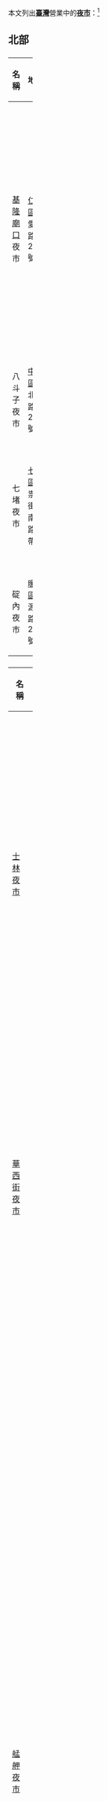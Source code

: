 {{Refimprove|time=2021-08-24T15:25:42+00:00}}
{{dynamic list}}<!-- 請隨時注意營運狀況，新開幕的可新增，歇業的則請刪除... -->
{{并列图像
 | 对齐方式  = left
 | direction = vertical
 | width     = 225
 | image1    = East Entrance of Raohe Street Night Market 20060118 night.jpg
 | width1    = 225
 | caption1  = [[臺北市|臺北]][[饒河街觀光夜市|饒河街觀光夜市]]
 | image2    = Feng Chia Night Market, Taichung.JPG
 | width2    = 225
 | caption2  = [[臺中市|臺中]][[逢甲夜市|逢甲夜市]]
 | image3    = Liouho-Night-Market-Kaohsiung.jpg
 | width3    = 225
 | caption3  = [[高雄市|高雄]][[六合夜市|六合夜市]]
 | image4    = Hualien-taiwan-nightmarket2011.ogv
 | width4    = 225
 | caption4  = [[花蓮縣|花蓮]][[花蓮東大門國際觀光夜市|東大門夜市]]
}}

本文列出'''[[臺灣|臺灣]]'''營業中的'''[[夜市|夜市]]'''：<ref>{{cite web |url=https://www.travelking.com.tw/tourguide/nightmarket/ |title=台灣夜市旅遊網 |publisher=TravelKing旅遊網 |accessdate=2019-04-25 }}</ref>

== 北部 ==
==={{KEL}}===
{| class="wikitable sortable" width="100%"
|-
! width="20%" |名稱 !! width="35%" |地點<br />!! width="15%" |營業日 !! width="30%" |特色商品
|-
|[[基隆廟口|基隆廟口]]夜市||[[仁愛區|仁愛區]]愛四路20號 ||每日 ||[[泡泡冰|泡泡冰]]、[[天婦羅|天婦羅]]、[[奶油螃蟹|奶油螃蟹]]、[[螃蟹羹|螃蟹羹]]、[[鼎邊銼|鼎邊銼]]、[[營養三明治|營養三明治]]、[[豆簽羹|豆簽羹]]、[[豬腳|豬腳]]、[[蝦仁肉羹|蝦仁肉羹]]
|-
|八斗子夜市 ||[[中正區_(基隆市)|中正區]]北寧路262號 ||週六、日||
|-
| 七堵夜市 ||[[七堵區|七堵區]]祟智街、南興路一帶 || 每日 ||營養三明治、咖哩麵、臭豆腐、臭粿湯
|-
| 碇內夜市 ||[[暖暖區|暖暖區]]源遠路298號 || 週一、四||
|}

==={{TPI}}===
{| class="wikitable sortable" width="100%"
|-
!width=20%|名稱 !! width=35%|地點 !! width=15%|營業日 !! width=30%|特色商品
|-
|[[士林夜市|士林夜市]] || [[士林區|士林區]]基河路101號 ||rowspan=4| 每日 || [[大餅包小餅|大餅包小餅]]、[[大香腸|大香腸]]、[[水煎包|水煎包]]、[[花枝羹|生炒花枝]]、大[[雞排|雞排]]、[[藥燉排骨|藥燉排骨]]、[[青蛙下蛋|青蛙下蛋]]、[[雪花冰|雪花冰]]、燒烤杏鮑菇、泰式[[香蕉|香蕉]][[煎餅|煎餅]]
|- 
|[[華西街夜市|華西街夜市]] || [[萬華區|萬華區]]華西街  || [[肉羹|肉羹]]、魯肉飯、牛肉湯、快炒、蛇湯、擔仔麵、按摩、菊花麵、海鮮、生魚片、胡椒餅、[[紅豆湯|紅豆湯]]
|-
|[[艋舺夜市|艋舺夜市]] || 萬華區廣州街  || [[蚵仔煎|蚵仔煎]]、生炒[[鱔魚|鱔魚]]、[[鹹粥|鹹粥]]、[[愛玉|愛玉]]冰、[[刨冰|刨冰]]、旗魚串、甜不辣、仙草冰、豬血高、蚵仔麵、魷魚羹、燒烤、臭豆腐、胡椒餅、艋舺外送服務、全聯、麻辣燙、火鍋、快炒、海鮮、生魚片、滷味、鹿肉、牛排、牛肉麵、紅豆餅、燒麻糬、遊戲區、碗粿、大腸、蔥抓餅、大腸麵線、排骨湯、高麗菜飯
|-
|[[饒河街觀光夜市|饒河街觀光夜市]] || [[松山區_(臺灣)|松山區]]饒河街 || [[藥燉排骨|藥燉排骨]]、[[胡椒餅|胡椒餅]]、[[麻油雞|麻油雞]]、醬汁魷魚、燉牛頰、冰火湯圓、[[腸粉|港式腸粉]]
|-
|[[公館夜市|公館夜市]] || [[大安區_(臺北市)|大安區]]羅斯福路四段90巷 || 店面每日，攤販週三公休 || [[無骨雞腿排|無骨雞腿排]]、[[豬血糕|豬血糕]]、[[車輪餅|車輪餅]]、[[豆花|豆花]]、[[臭豆腐|臭豆腐]]
|-
|[[南機場觀光夜市|南機場觀光夜市]] || [[中正區_(臺北市)|中正區]][[中華路_(臺北市)|中華路]]二段307巷 ||rowspan=12| 每日 || [[肉圓_(台灣)|肉圓]]、[[水餃|水餃]]、[[臭豆腐|臭豆腐]]
|-
|[[師大商圈|師大商圈]] || [[大安區_(臺北市)|大安區]]師大路 ||[[滷味|滷味]]、[[可麗餅|可麗餅]]、[[北港|北港]][[豆花|豆花]]
|-
|[[臨江街觀光夜市|臨江街觀光夜市]] || 大安區臨江街40巷1弄 ||[[意麵|意麵]]、貓掌燒、[[豬|豬]][[下水|下水]]、[[上海水煎包|上海水煎包]]、[[臭豆腐|臭豆腐]]、[[滷味|滷味]]、[[鹽水雞|鹽水雞]]、[[壽司|壽司]]、[[冰火湯圓|冰火湯圓]]
|-
|[[寧夏夜市|寧夏夜市]] || [[大同區_(臺灣)|大同區]]寧夏路 ||[[豬肝|豬肝]]湯、[[蚵仔煎|蚵仔煎]]、[[魷魚|魷魚]][[羹|羹]]、[[蒸餃|蒸餃]]、[[豆花|豆花]]、[[胡椒餅|胡椒餅]]、[[蛋黃芋餅|蛋黃芋餅]]、[[蛋包蝦仁湯|蛋包蝦仁湯]]、[[知高飯|知高飯]]、[[飯糰|飯糰]]、[[麻糬冰|麻糬冰]]
|-
|[[大龍街夜市|大龍街夜市]] || 大同區大龍街 || 
|-
|[[延三夜市|延三夜市]] || 大同區延平北路三段 ||[[肉粽|肉粽]]、[[大腸煎|大腸煎]]、汕頭[[牛肉麵|牛肉麵]]
|-
|[[景美夜市|景美夜市]] || [[文山區|文山區]]景行里景美街 ||[[豆花|豆花]]、[[上海生煎包|上海生煎包]]、[[燒烤|燒烤]]、米粉湯、麻油雞
|-
|雙城街夜市 || [[中山區_(臺北市)|中山區]]雙城街 ||
|-
|遼寧街夜市 || 中山區遼寧街 ||[[海產|海產]][[熱炒|熱炒]]、[[居酒屋|居酒屋]]、擔仔麵、[[蚵仔煎|蚵仔煎]]、黑麻糬、[[麻油腰只|麻油腰只]]、筒仔米糕
|-
|石牌夜市 || [[北投區|北投區]]裕民一路、裕民一路40巷、裕民二路 ||[[鍋貼|鍋貼]]、[[生煎包|生煎包]]、[[肉圓|肉圓]]、[[紅豆餅|紅豆餅]]
|-
|林口街夜市 || [[信義區_(臺北市)|信義區]]林口街 || [[熱炒|熱炒]]、[[麻油豬心|麻油豬心]]、[[包心粉圓|包心粉圓]]
|-
|737夜市 || [[內湖區|內湖區]]內湖路一段737巷 || [[豬血糕|豬血糕]]、[[小籠包|小籠包]]、[[蒸餃|蒸餃]]、[[雞排|雞排]]、[[蔥油餅|蔥油餅]]、[[雞蛋仔|雞蛋仔]]、[[魷魚|魷魚]][[羹|羹]]、[[丼飯|丼飯]]
|-
|大義夜市 ||  [[士林區|士林區]]華岡路55號(中國文化大學大義廣場) || 不定期(擺攤式) ||  [[新疆羊肉串|新疆羊肉串]]、[[沙威瑪|沙威瑪]]、[[一口煎餃|一口煎餃]]、[[圓圓燒|圓圓燒]]、[[杏鮑菇|杏鮑菇]]、[[日式章魚燒|日式章魚燒]]、[[黃金雞腿肉捲|黃金雞腿肉捲]]、[[地瓜球|地瓜球]]、[[花枝丸|花枝丸]]、[[燒仙草|燒仙草]]
|}

==={{NTP}}===
{| class="wikitable sortable" width="100%"
|-
!width=20%|名稱 !! width=35%|地點 !! width=15%|營業日 !! width=30%|夜市特色與特色商品
|-
|[[樂華夜市|樂華夜市]] || [[永和區|永和區]]永平路與保平路18巷 ||rowspan=5| 每日 ||[[三鮮羹|三鮮羹]]、[[蝦仁羹|蝦仁羹]]、[[雪花冰|雪花冰]]、[[豆乳雞|豆乳雞]]、涮牛肉片湯、仙草奶凍
|-
|[[湳雅夜市|湳雅夜市]] || [[板橋區_(台灣)|板橋區]]南雅東路 || [[麻油雞|麻油雞]]、[[排骨酥湯|排骨酥湯]]、[[鹽水雞|鹽水雞]]、[[藥燉排骨|藥燉排骨]]、[[章魚燒|章魚燒]]
|-
|裕民夜市 || [[板橋區_(台灣)|板橋區]]裕民街 || [[湯包|湯包]]、[[鹽水雞|鹽水雞]]、[[蚵仔麵線|蚵仔麵線]]
|-
|[[三和夜市|三和夜市]] || [[三重區|三重區]]中央北路 || 鹹[[湯圓|湯圓]]、[[天婦羅|天婦羅]]、[[蚵仔煎|蚵仔煎]]、[[木瓜牛奶|木瓜牛奶]]、[[蝦仁羹|蝦仁羹]]、[[花枝羹|花枝羹]]、[[豬腳|豬腳]]
|-
|[[中和興南夜市|中和興南夜市]] || [[中和區|中和區]]信義街與景新街410巷 ||[[旗魚串|旗魚串]]
|-
|[[興仁花園夜市|樹林興仁花園夜市]] || [[樹林區|樹林區]]保安街二段70號 ||週三、五、六、日 ||
北台灣最大
|-
|[[樹林夜市|樹林夜市]] || [[樹林區|樹林區]]博愛街 ||rowspan=2| 每日 || [[筒仔米糕|筒仔米糕]]、[[腿庫飯|腿庫飯]]
|-
|[[新莊廟街商圈|新莊廟街夜市]] || [[新莊區|新莊區]]新莊路 || 
|-
|西盛夜市 || [[新莊區|新莊區]]西盛街 || 週五 ||
|-
|[[蘆洲廟口夜市|蘆洲廟口夜市]]|| [[蘆洲區|蘆洲區]][[蘆洲湧蓮寺|湧蓮寺]]附近，成功路中山二路口至忠孝路口-得勝街上 ||rowspan=2| 每日 ||[[切仔麵|切仔麵]]
|-
|淡水英專夜市 || [[淡水區|淡水區]]英專路 || 
|-
|淡水沙崙夜市 || [[淡水區|淡水區]]沙崙路201巷 || 週五、日 ||
|-
|淡水五號橋夜市 || [[集應廟|集應廟]]淡金路三段212號旁邊的巷子進去 || 週三、日 ||
|-
|rowspan=2|三芝夜市 ||rowspan=2| [[三芝區|三芝區]]淡金路二段93號 || 週四||rowspan=2|
|-
|rowspan=2|週六
|-
|鶯歌夜市 || [[鶯歌區|鶯歌區]]國光街6號 || 
|-
|林口夜市 || [[林口區|林口區]]中山路近佳林路一帶 || 週三、日 ||[[木瓜牛奶|木瓜牛奶]]、麻油雞油飯、QQ球、[[烤鱿鱼|烤魷魚]]、[[牛排|牛排]]、
|-
|八里商圈 || [[八里區|八里區]][[廖添丁廟|廖添丁廟]]前 || 週六 ||
|-
|西雲路夜市 || [[五股區|五股區]]西雲路一帶，全聯或超市的前面 || 週三 ||
|-
|御史路夜市 || [[五股區|五股區]]御史路一帶 || 週六 ||
|-
|金山夜市 || 金山區中山路403號旁停車場（磺溪橋頭至第一大樓） ||週二、六||
|-
|萬里夜市 || 萬里區獅頭路3號 (福德宮) 2019.04.05開幕。 ||週二||
|-
|深坑廟前夜市 || [[深坑區|深坑區]][[北深路|北深路]]一段慈聖宮（深美橋旁）對面空地 || 週二、五 ||
|-
|五股工業區夜市 || [[五股區|五股區]]五工二路50-94巷一帶 || 週二 ||
|-
|汐止觀光夜市 || [[汐止區|汐止區]]鐵路高架橋下（黃昏市場末） || 每日 ||
|-
|汐止弘道街夜市 || [[汐止區|汐止區]]弘道街10號（南港水廠後面停車場） || 週二、週五 ||[[碳烤|碳烤]]、[[滷味|滷味]]、[[脆腸|脆腸]]、[[烤玉米|烤玉米]]
|-
|汐止樟樹夜市 || [[汐止區|汐止區]]樟樹二路樟樹國中旁 || 週三、六、日 ||
|-
|五堵夜市 || [[汐止區|汐止區]]長安國小旁 || 週四 ||
|-
|安和國際觀光夜市（已結束營業） || [[新店區|新店區]]安和路二段135號(安坑地區) || 週三、五、六、日 ||1.設有機械式兒童遊樂設施 二樓有投幣式遊戲機台2.特色商品：燒蛤蜊

|}

==={{TAO}}===
{| class="wikitable sortable" width="100%"
|-
!width=20%|名稱 !! width=35%|地點 !! width=15%|營業日 !! width=30%|特色商品
|-
|南崁五福夜市 || [[蘆竹區|蘆竹區]]五福一路 || 週二、五、六 ||[[三杯炒滷味|三杯炒滷味]]、現打果汁、排骨酥
|-
|大竹夜市 || [[蘆竹區|蘆竹區]]上竹路、上竹五街、竹中街、上竹六街街區|| 週一、四|| [[三杯炒滷味|三杯炒滷味]]
|-
|[[桃園觀光夜市|桃園觀光夜市]] || [[桃園區|桃園區]]北埔路 ||rowspan=3| 每日 || [[珍珠奶茶|珍珠奶茶]]、[[鹽酥雞|鹽酥雞]]、[[花枝羹|花枝羹]]、[[蚵仔煎|蚵仔煎]]、[[大腸麵線|大腸麵線]]、[[排骨酥|排骨酥]]
|-
|[[中壢觀光夜市|中壢觀光夜市]] || [[中壢區|中壢區]]新明路 || [[臭豆腐|臭豆腐]]、[[地瓜球|地瓜球]]、[[米粉湯|米粉湯]]、[[酸辣粉|酸辣粉]]、[[麻油雞|麻油雞]]、[[排骨酥|排骨酥]]、[[鳳梨蝦球|鳳梨蝦球]]、[[波蘭蛋糕|波蘭蛋糕]]、[[滷味|滷味]]
|-
|[[中原夜市|中原夜市]] || 中壢區[[中原大學|中原大學]]附近，實踐路、日新路上 || [[蔥燒包|蔥燒包]]、[[地瓜球|地瓜球]]、[[小籠湯包|小籠湯包]]、[[牛肉麵|牛肉麵]]、[[炭烤雞排|炭烤雞排]]、[[排骨酥|排骨酥]]
|-
|[[興仁花園夜市|興仁花園夜市]]|| [[八德區|八德區]]長興路46號 ||週二、五、六、日||燙魷魚、烤魚、炭烤牛排、何滿妹
|-
|上海路夜市|| [[平鎮區|平鎮區]]上海路104號 ||rowspan=2| 週五 ||[[排骨酥|排骨酥]]、[[豆乳雞|豆乳雞]]、[[蚵仔煎|蚵仔煎]]、[[臭豆腐|臭豆腐]]、[[烤香腸|烤香腸]]、[[沙威瑪|沙威瑪]]
|-
|楊梅觀光夜市|| [[楊梅區|楊梅區]]秀才路572號||臭豆腐、烤肉
|-
|埔心後站夜市 ||[[楊梅區|楊梅區]]埔心車站後站出口 || 週六|| [[烤肉|烤肉]]、[[蚵仔煎|蚵仔煎]]、[[臭豆腐|臭豆腐]]
|-
|富岡夜市 || [[楊梅區|楊梅區]]富岡火車站附近|| 週六 ||
|-
|龍潭觀光夜市 || [[龍潭區_(台灣)|龍潭區]]中豐路420巷465號|| 週六、日 ||油飯、滷味
|-
|菓林夜市 || [[大園區|大園區]]菓林-{里}- || 週六 ||
|-
|大園夜市 || [[大園區|大園區]]民生南路 || 週五、日||QQ球、牛排、臭豆腐、滷味、雞蛋糕、旋轉飛機、套圈圈、碰碰車、彈珠台
|-
|大溪夜市 || [[大溪區|大溪區]]文化路 || 週四 ||
|-
|新屋夜市 || [[新屋區|新屋區]]中山路551號 || 週日 ||烤肉、臭豆腐
|-
|草漯夜市 || [[觀音區|觀音區]]五福街29號 || 週二、週四 ||[[综合豆花|综合豆花]]
|-
|新坡夜市 || [[觀音區|觀音區]]中山路二段899號 || 週六 ||章魚燒、QQ球、牛排、滷味、控肉飯、麻辣臭豆腐、旋轉飛機、套圈圈
|-
|觀音夜市 || [[觀音區|觀音區]]中興路|| 週四||
|-
|復興夜市 || [[復興區_(台灣)|復興區]]澤仁里入口萊爾富斜對面|| 週一||
|-
|觀音工業區夜市 || [[觀音區|觀音區]]民族路17號||rowspan=2| 週三||[[滷味|滷味]]
|-
|山腳夜市 || [[蘆竹區|蘆竹區]]山腳街||
|-
|龍岡貿東夜市 || [[平鎮區|平鎮區]]貿東路18巷 全聯福利中心平鎮貿五店對面空地|| 週三||炭烤玉米
|-
|}

==={{HSU}}===
{| class="wikitable sortable" style="text-align:left;" width="100%"
|-
!width=20%|名稱 || width=35%|地點 || width=15%|營業日  || width=30%|特色商品
|-
| 城隍廟夜市 || [[北區_(新竹市)|北區]]新竹城隍廟周邊與中山路、西安街一帶 ||每日 ||
|-
| 清大夜市 || [[東區_(新竹市)|東區]]建功路國立清華大學郵局斜對面||每日 ||
|-
| 富美宮夜市 || [[北區_(新竹市)|北區]]東大路三段676號 || 週五 ||
|-
| [[樹林頭夜市|樹林頭夜市]] || [[北區_(新竹市)|北區]]東大路二段與鐵道路交叉路口 || 週三、五 ||
|-
| 慈雲路夜市 || [[東區_(新竹市)|東區]]龍山西路|| 週二、五 ||
|-
| 青草湖夜市 || [[東區_(新竹市)|東區]]明湖路上的九玄宮廣場 || 週三 ||
|-
| 內湖夜市 || [[香山區|香山區]]中華路六段229巷旁 || 週一、四 ||
|-
| 中正台夜市 || [[東區_(新竹市)|東區]]文昌街1號|| 每日 ||
|}

==={{HSI}}===
{| class="wikitable sortable" width="100%"
|-
!width=20%|名稱 !! width=35%|地點 !! width=15%|營業日 !! width=30%|特色商品
|-
|竹北夜市 || [[竹北市|竹北市]]新光二街 || 週二、六、日 ||
|-
|竹東沿河街夜市 || [[竹東鎮|竹東鎮]]沿河街 || 週六 ||
|-
|竹東二重埔夜市 || [[竹東鎮|竹東鎮]]中興路三段39號 || 週四 ||
|-
|湖口夜市 || [[湖口鄉|湖口鄉]]民生街 || 週一 ||
|-
|湖口王爺壟夜市 || [[湖口鄉|湖口鄉]]中山路一段與達生街口 || 週四 ||
|-
|關西夜市 || [[關西鎮_(台灣)|關西鎮]]中豐路一段162號 || 週二 ||
|-
|新-{庄}-子夜市 || [[新豐鄉_(台灣)|新豐鄉]]新市路，新豐鄉公所旁 || 週五 ||
|-
|新豐夜市 || [[新豐鄉_(台灣)|新豐鄉]][[新豐車站_(台灣)|新豐車站]]前站對面|| 週一||
|-
|寶山雙溪夜市 || [[寶山鄉_(台灣)|寶山鄉]]湳坑路二段段130號||週二||
|-
|新埔夜市||[[新埔鎮|新埔鎮]]田新路||週三||
|-
|芎林夜市||[[芎林鄉|芎林鄉]]文山路新竹縣農會||週六||
|-
|竹中夜市||[[竹東鎮|竹東鎮]][[竹中車站|竹中車站]]||週一||
|}

==中部==

==={{MAO}}===
{| class="wikitable sortable" width="100%"
|-
!width=20%|名稱 !! width=35%|地點 !! width=15%|營業日 !! width=30%|特色商品
|-
|國泰夜市 || [[竹南鎮|竹南鎮]]國泰路 || 週六 ||
|-
|中港夜市 || [[竹南鎮|竹南鎮]]中港慈裕宮附近 || 週三 ||炸雞翅
|-
|建國路龍鳳夜市 || [[竹南鎮|竹南鎮]]建國路400號 || 週四 ||山豬肉香腸.高粱香腸
|-
|頭份建國夜市 || [[頭份市|頭份市]]建國路 || 週二 ||豆乳雞翅、地瓜球、麻辣鴨血、木瓜牛奶、土虱、章魚燒
|-
|頭份尚順夜市(原紅不讓夜市) || [[頭份市|頭份市]]東桃路66-1號 || 週四 ||臭豆腐、大腸蚵仔麵線、麻油炒腰子、鐵板燒、炭烤玉米、清冰紅茶
|-
|尖山夜市 || [[頭份市|頭份市]]尖豐路尖山國小附近(只剩三攤) || 週一、四 ||
|-
|[[苗栗市英才觀光夜市|苗栗英才觀光夜市]] || [[苗栗市|苗栗市]]英才路 || 週三、五、六、日||
|-
|公館夜市 || [[公館鄉_(台灣)|公館鄉]]警察局後方 || 週六 ||
|-
|後龍夜市 || [[後龍鎮_(台灣)|後龍鎮]]南龍里媽祖廟附近 || 週日 ||停業中
|-
|苑裡夜市 || [[苑裡鎮|苑裡鎮]]大同路 || 週六||    
|-
|大湖夜市 || [[大湖鄉_(台灣)|大湖鄉]]和平路28號|| 週四 ||
|-
|銅鑼夜市 || [[銅鑼鄉_(台灣)|銅鑼鄉]]永樂路 || 週一||    
|-
|三義夜市 || [[三義鄉_(台灣)|三義鄉]]中正路157號|| 週五 ||炒米粉、章魚燒、鹹酥雞
|-
|卓蘭夜市 || [[卓蘭鎮|卓蘭鎮]]7-11中正西路109號旁空地|| 週四 ||
|-
|通霄夜市 || [[通霄鎮|通霄鎮]]自強路|| 週五 ||
|-
|苑裡29夜市
|苑裡火車站前"為公路"
|苑裡火車站前"為公路"，每年農曆七月二十九日，每年只有一天。
|
|}

==={{TCG}}===
{| class="wikitable sortable" width="100%"
|-
!width=20%|名稱 !! width=35%|地點 !! width=15%|營業日 !! width=30%|特色商品
|-
|[[逢甲夜市|逢甲夜市]] || [[西屯區|西屯區]]逢甲大學附近方圓1～1.5公里 ||rowspan=8| 每日 ||麻辣[[臭豆腐|臭豆腐]]、傻瓜麵、[[章魚燒|章魚燒]]、[[大腸包小腸|大腸包小腸]]、[[起司|起司]][[洋芋|洋芋]]、[[可麗餅|可麗餅]]、冰鎮[[糖葫蘆|糖葫蘆]]、懶人蝦、金桔檸檬汁、[[炒麵麵包|炒麵麵包]]、勾勾冰、[[蚵仔煎|蚵仔煎]]、青蛙下蛋、豬血糕、碳烤翅包飯、絲襪奶茶、印度拉茶、地瓜球、冰火菠蘿油、無名鴨血、乾燒蛤蠣、香香雞、漸層冰飲、起司豬排、酥炸杏鮑菇、牛排、紅茶牛奶、臭豆腐、雪花冰、蛋餅
|-
|[[一中商圈|一中商圈]] || [[北區_(臺中市)|北區]]一中街 ||炸麻糬、一口煎餃、大雞排、鯛魚燒、拉麵、臭豆腐、大腸包小腸、半月燒、大阪燒、紅茶冰、起司棒、章魚燒、糖葫蘆、冰火波蘿、黑糖珍珠奶茶、厚鬆餅、豐仁冰、綠豆沙牛奶、搖搖冰、水果QQ球、車輪餅
|-
|[[中華路夜市|中華路夜市]] || [[中區_(臺中市)|中區]]公園路 ||[[肉圓_(台灣)|台中肉圓]]、[[潤餅|潤餅]]、[[大麵羹|大麵羹]]、[[刈包|刈包]]、[[蚵仔麵線|蚵仔麵線]]、[[蚵仔煎|蚵仔煎]]
|-
|[[忠孝夜市_(台中市)|忠孝路夜市]] || [[南區_(臺中市)|南區]]忠孝路 ||[[筒仔米糕|筒仔米糕]]、[[鹽酥雞|鹽酥雞]]、[[麵線糊|麵線糊]]、[[臭豆腐|臭豆腐]]、蛋包飯、排骨飯、甘蔗汁、[[魷魚羹麵|魷魚羹麵]]、東山鴨頭
|-
|[[東海別墅夜市|東海別墅夜市]] || 龍井區新興路 ||[[雞腳凍|雞腳凍]]、[[東山鴨頭|東山鴨頭]]、大雞排堡、[[刈包|刈包]]、[[芋圓|芋圓]][[仙草凍|仙草凍]]、[[彎豆冰|彎豆冰]]
|-
|[[霧峰樹仁商圈|霧峰樹仁商圈]] || 霧峰區樹仁路 ||以小吃餐廳為主，早上開始即營業。串烤攤、豆乳雞、雞排、羊肉爐、火鍋、湯圓、豆花、牛肉麵
|-
|豐原[[廟東夜市|廟東夜市]] || 豐原區中正路167巷 ||[[排骨酥麵|排骨酥麵]]、[[鳳梨|鳳梨]]冰、[[菱角|菱角]]酥、[[蚵仔煎|蚵仔煎]]、[[肉粽|肉粽]]、[[三角圓|三角圓]]、[[關東煮|關東煮]]、[[涼圓|涼圓]]、[[醃漬|醃漬]]水果、[[鹿水谷堂|鹿水谷堂]]
|-
|太平臺中小鎮夜市 || 太平區長億路 || 豆花、臭豆腐
|-
|四張犁夜市 || 北屯區豐樂二街29號 || 週日、週四 ||111/4/14加開星期四
|-
|太原夜市 ||北屯區太原路三段與環中東路三段口 ||週一、四、五、六、日|| 暫停營業，擇新址開幕
|-
|[[捷運總站夜市|捷運總站夜市]]
|[[北屯區|北屯區]][[舊社站|捷運舊社站]]旁好事多旁空地
|週三、五、六、日
|
|-
|潭子勝利夜市 || 潭子區雅潭路一段175號 || 週一、四、六||
|-
|潭子頭家夜市 || 潭子區得天街30-34號 || 週二||
|-
|大雅(雅潭)夜市 || 大雅區雅潭路311號 || 三、五、六、日||與神林路合併
|-
|葫蘆墩觀光夜市 || 豐原區豐東路向陽路 || 週二、五、六、日 ||
|-
|SOGO停車場夜市 || 豐原區陽明街17號 || 週三、五 || 
|-
|八方國際觀光夜市|| 豐原區豐原大道一段165號 || 週四、五、六、日||室內外場地設攤、外圍店面、商圈型
|-
|神岡夜市(北庄星期二夜市) || 神岡區中山路與神岡路 || 週二||
|-
|后里夜市 || 后里區甲后路329巷1弄44號 || 週一、五 ||
|-
|外埔夜市 || 外埔區甲后路三段、甲后路三段793巷空地 || 周日||
|-
|東勢夜市 || 東勢區菜市場旁 || 週六 ||
|-
|旱溪夜市 || 東區[[旱溪東路|旱溪東路]]一段 || 週二、四、五、六 || 一口煎餃、炒麵、牛排、豆乳雞、木瓜牛奶、烤肉、排骨酥
|-
|太平東平夜市 || 太平區東平路501號 || 週一、三、六||
|-
|大慶觀光夜市 || 南區建國南路一段靠近東興路一段路口 || 週三、五、六、日 ||
|-
|烏日觀光夜市 || 烏日區光日路 || 週二、四、六 ||
|-
|大里勝利大夜市（原德芳夜市） || 大里區德芳南二街 || 週一、四 ||
|-
|大里塗城夜市 || 大里區塗城路近美群路口 || 週三、六  ||
|-
|大里文化街夜市 || 大里區文化街 || 週日  ||
|-
|亞洲大學夜市 || 霧峰區柳豐二街 || 週二||
|-
|霧峰四德路夜市 || 霧峰區四德路（[[市道127號|市道127號]]），[[7-Eleven|7-11]]丁台門市空地|| 週四 ||
|-
|霧峰德泰街夜市 || 霧峰區德泰街空地，霧峰市區近[[台三線|台三線]][[中正路_(霧峰區)|中正路]]國泰大樓、7-11吉峰門市|| 週五、日 || 鹹水雞、牛排、潤餅、香香雞、牛肉鍋、烤小卷、章魚小丸子
|-
|大肚夜市 || 大肚區榮華街24號 || 週日 ||
|-
|大肚山龍井自強夜市 || 龍井區向上路六段 || 週六 || 鴨肉麵線，[[二十九元手機保護貼貼到好|二十九元手機保護貼貼到好]]。
|-
|龍井茄投夜市||龍井茄投奉天宮廟口||週三、六||
|-
|[[福順宮|福順宮]]夜市 || 龍井區福順宮廟口 || 週四 ||
|-
|靜宜夜市 || 沙鹿區靜宜大學附近 || 週一、三、四 ||
|-
|梧棲夜市 || 梧棲區文化路一段537號，梧棲運動公園旁建國南街|| 週二、五 || 炸雞、涼糕、煎餃、臭豆腐、章魚小丸子、炸大魷魚、滷味、壽司、當歸鴨肉麵線、土魠魚、蚵仔煎、QQ球、關東煮
|-
|清水五權夜市 || [[清水區_(台灣)|清水區]]五權路|| 週三、六、日|| 炸麻糬.麻辣魚丸
|-
|清水國中夜市 || 清水區西社里鰲峰路 || 週日 ||
|-
|沙鹿鹿峰夜市 || 沙鹿區星耀路中山路田尾巷口 || 週五、六 ||
|-
|大甲夜市 || 大甲區興安路1-12號 || 週四|| 炭烤可樂雞
|-
|大甲蔣公路夜市 || 大甲區蔣公路 || 每日
|-
|東大夜市 || 東大路宜寧中學校門口旁 || 週日 || 目前整地暫停營業
|-
|}

==={{CHG}}===
{| class="wikitable" width="100%"
|-
!width=20%|名稱 !! width=35%|地點 !! width=15%|營業日 !! width=30%|特色商品&備註
|-
|彰化中央陸橋夜市 || 彰化市天祥路，中央陸橋底下空地。附有停車場停車方便  || 週二、五、日 || 古早味紅茶冰 梖湘脆皮雞蛋糕
|-
|彰化精誠夜市 || 彰化市林森路146號，星期三、五機車停車場於夜市旁、星期六機車停車場為精誠中學內。|| 週三、五、六、日|| 碳烤雞排、藥燉排骨、可樂雞、牛乳、蔥油餅、地瓜球
|-
|彰化冠天夜市 || 彰化市彰南路一段，TOYOTA北彰化營業所旁空地 || 週日 ||
|-
|rowspan=2|彰化永安夜市 ||rowspan=2|彰化市永安街，家樂福附近也有人叫「家樂福夜市」 || 週二||rowspan=2| （目前因土地問題已暫停營業）
|-
|rowspan=2|週四
|-
|和美東發夜市 || 彰新路與東發路路口，全家旁 ||
|-
|和美美寮路夜市 || 和美鎮美寮路7-11旁空地 || 週六 ||
|-
|和美仁愛夜市 || 和美鎮鹿和路六段178號 || 週四 || 香港茶、水晶雞、奶茶、牛排、香香雞、麻辣鴨血、木瓜牛乳、烤山豬肉、魚丸、麻糬屋炸麻糬
|-
|鹿港鹿和夜市 || 鹿港鎮大盤大五金百貨對面 || 週二、四、日 ||
|-
|鹿港頂番夜市 || 鹿港鎮鹿和路三段627號附近 || 週五 ||
|-
|鹿港草港夜市 || 鹿港鎮頂草路 || 週四 || 
|-
|線西夜市 || 線西鄉市場，7-11附近 || 週一 ||
|-
|伸港水尾夜市 || 伸港鄉新港路加油站旁空地，又稱「新港路加油站夜市」。 || 週三 ||
|-
|伸港福安宮夜市 || 伸港鄉福安路5號 || 週五 ||
|-
|秀水夜市 || 秀水鄉中山路38號 || 週三、六 || 碳烤可樂雞
|-
|芬園社口夜市 || 芬園鄉清水路 || 週一 ||地瓜球 意麵湯圓黑白切
|-
|員林龍燈夜市 || 員林市龍富一街 || 週二、五、六、日 ||員林具代表性的夜市。碳烤雞排。
|-
|員林大圓林觀光夜市 || 員林市育英路與浮圳路口 華成市場旁 || 週三、五 || 員林的大型夜市 附有停車場。二十九元手機保護貼貼到好.

|-
|員林林厝夜市 || 員林市青山國小旁 || 週五 || 20元炸雞翅，員林郊區的小夜市
|-
|永靖觀光夜市 || 永靖楓康超市旁 || 週一 ||二十九元手機保護貼貼到好.鳳梨冰。
|-
|大村夜市 || 大村鄉慈雲寺旁 || 週四 ||
|-
|花壇夜市 || 花壇鄉學前路水文黃昏市場旁空地 || 週三、日 ||醬油鹽酥雞
|-
|社頭夜市 || 俗稱「芭樂市」，位在社頭鄉中山路一段480號。 || 週二、六 ||於社頭國中夜市合併 
|-
|田中夜市 || 原兒童公園前福安路、新福路口 || 週三 ||鳳梨冰
|-
|田中高鐵夜市 || 大社路（好悠咖啡旁） || 週三、日 || 
|-
|二水夜市 || 二水鄉過圳路跟民生路交叉路口的空地 || rowspan="3" | 週五 ||
|-
|田尾夜市 || 田尾鄉南鎮國小旁 ||
|-
|田尾海豐崙夜市 || 田尾鄉農會信用部海豐分部斜對面空地 ||
|-
|田尾公路花園觀光夜市 || 因原地整修中 暫移至58甕仔雞後面 消防隊對面空地|| 週六 ||  停車方便
|-
|rowspan=2|埤頭星期一.四夜市 ||rowspan=2| 埤頭鄉土地公廟 || 週一||rowspan=2|  星期四規模較小 串炸 木瓜牛奶 炒泡麵
|-
|rowspan=3|週四
|-
|埤頭星期四夜市 || 埤頭鄉文鄉路 合興菜市場空地  ||
|-
|北斗觀光夜市 || 北斗鎮五權路 || 碳烤雞排 牛排 香港茶 二十九元手機保護貼貼到好.鳳梨冰。
|-
|溪州夜市 || 溪州鄉中山路三段736號 || 週一、五||
|-
|二林王子夜市 || 仁愛路|| 週二、五 ||沙威瑪、章魚小丸子、上上牛排、蚵仔煎.炒麵炒米粉
|-
|二林金仔角觀光夜市 || 二林鎮大勇街23號 || 週六 ||牛排、章魚小丸子、蒙古烤肉、沙威瑪、串燒炭烤、炸雞翅、果汁
|-
|埔鹽夜市 || 埔鹽鄉中華路 || 週五 ||
|-規模小 沒幾攤 
|埔鹽好修夜市 || 埔鹽鄉好修村天德宮（台灣中油附近、台亞石油附近） || 週三 ||
|-
|埔鹽新水夜市 || 埔鹽鄉大新路510號（四聖宮附近） || 週六 || 炸魷魚 綿綿冰 魯肉飯
|-
|埔鹽天盛夜市 || 埔鹽鄉天盛村番金路68之1號（天龍宮門口） || 週三 ||  滷味
|-
|溪湖夜市 || 溪湖鎮長青街25號 || 週五 || 
|-
|溪湖成功夜市 || 溪湖鎮福德路 || 週二、六 || 
|-
|溪湖大公路夜市 || 溪湖鎮大公路288號 || 週三 ||
|-
|福興夜市 || 福興鄉彰水路45號民宅旁空地，靠近彰水路、番花路交叉口，附近有福興工業區、[[台76線|台76線]][[台76線#交流道|埔鹽交流道]]等明顯地標。 ||rowspan=2| 週一 四||
|-
|rowspan=2|芳苑草湖夜市 ||rowspan=2| 芳苑鄉二溪路草二段560號 ||rowspan=2| 
|-
|週五
|-
|芳苑王功夜市 || 芳苑鄉建成路 || 週三 ||
|-
|竹塘夜市 || 竹塘鄉光明路249-1號 || 週四 || 
|-
|大城夜市 || 大城鄉大城國小旁 || 週日 ||
|-
|埤頭星期三夜市 || 埤頭鄉合興國小後門附近,健安街119號旁邊 || 週三 ||臭豆腐 炸魷魚 腐乳雞翅 魯肉飯（炒泡麵）
|}

==={{NAN}}===
{| class="wikitable" width="100%"
|-
!width=20%|名稱 !! width=35%|地點 !! width=15%|營業日 !! width=30%|特色商品
|-
|rowspan=2|草鞋墩人文觀光夜市
|rowspan=2| [[草屯鎮|草屯鎮]]中正路1039號 || 週五、六 ||rowspan=2|臭豆腐、豆乳雞   
|-
|rowspan=2|週日
|-
|國姓夜市 || [[國姓鄉|國姓鄉]]長興機車行旁空地||
|-
|南投市家樂福（三和）夜市|| [[南投市|南投市]]三和二路遠銀|| 週三||蚵仔煎、東山鴨頭、豆乳雞
|-
|南崗夜市 || [[南投市|南投市]]成功二路 || 週四 ||蔥油餅  
|-
|中興新村內轆夜市 || [[南投市|南投市]]內興路2號旁|| 週六||東山鴨頭
|-
|南投市（祖祠路）夜市 || [[南投市|南投市]]祖祠路近信義街 祖祠東路 || 週日 ||
|-
|中寮夜市 || [[中寮鄉|中寮鄉]]全家旁 || 週四 ||小小場約有10幾攤
|-
|松柏嶺夜市 || [[名間鄉|名間鄉]]松嶺街23號 || 週五 ||
|-
|名間夜市名間鄉市場巷|| [[名間鄉|名間鄉]] || 週六
|-
|鹿谷夜市 || 鹿谷鄉鹿彰路全聯旁|| 週五||東山鴨頭、意麵湯圓
|-
|竹山夜市 || 竹山鎮中正巷全家金竹店旁空地||周四||外圍奶茶、東山鴨頭、搖滾芭樂
|-
|集集夜市 || [[集集鎮|集集鎮]]育才街188號 || 週二||東山鴨頭、煎餃
|-
|水里夜市 || [[水里鄉|水里鄉]]中山路一段236號 || 週四 ||炸雞腳
鍋燒意麵

熱狗
|-
|魚池夜市 || [[魚池鄉_(台灣)|魚池鄉]] || 週二 ||
|-
|埔里八德夜市 || [[埔里鎮|埔里鎮]]仁愛路及八德路交接口 ||每日||
|-
|埔里樹人路夜市 || [[埔里鎮|埔里鎮]]台灣埔里樹人夜市 || 週三 ||鍋燒意麵
|-
|埔里中華夜市 || [[埔里鎮|埔里鎮]]宏仁國中前 || 週三 ||
|-
|埔里城觀光夜市 || [[埔里鎮|埔里鎮]]信義路890號 ||週五、六||
|-
|信義夜市 || [[信義鄉_(台灣)|信義鄉]] || 週日 ||
|
|}

==={{YUN}}===
{| class="wikitable" width="100%"
|-
!width=20%|名稱 !! width=35%|地點 !! width=15%|營業日 !! width=30%|特色商品
|-
|斗六[[人文公園夜市|人文公園夜市]] || [[斗六市|斗六市]]明德路公理路 || 週二、六 || 豆乳雞翅、水果茶、鹹水雞、現炒三杯魯味、粉圓、脆皮地瓜球，[[二十九元手機保護貼貼到好|二十九元手機保護貼貼到好]]。梖湘脆皮雞蛋糕
|-
|斗六[[觀光夜市|觀光夜市]] || [[斗六市|斗六市]]鎮南路7-11旁空地 || 週二、六 ||[[舊場部份遷移目前佔地最大11/6重新開幕|舊場部份遷移目前佔地最大11/6重新開幕]]。
|-
|斗六成功夜市 || [[斗六市|斗六市]]莊敬路55號 || 週三、六 || 三杯魯味、脆皮地瓜球
|-
|斗六石榴班夜市 || 斗六市石榴路 || 週四 ||
|-
|大崙夜市 || 斗六市仁義路大年宮前 || 每日 || 炒泡麵
|-
|虎尾夜市（拜五街夜市） || [[虎尾鎮|虎尾鎮]]光復路邊 || 週五 || [[鹿水谷堂|鹿水谷堂]]，[[二十九元手機保護貼貼到好|二十九元手機保護貼貼到好]]。
|-
|土庫夜市 || [[土庫鎮|土庫鎮]]長榮街49號 || 週一 ||蚵仔煎、魷魚羹、豆乳雞
|-
|馬光夜市 || [[土庫鎮|土庫鎮]]馬光路馬光國小對面 || 週三 ||
|-
|同仁夜市 || [[北港鎮_(台灣)|北港鎮]]文仁路346巷與武德街交叉口 || 週三、六 ||   
|-
|東南夜市 || 西螺鎮東南路 ||週日||檳城炒粿條、辣脆腸、炸杏鮑菇
|-
|西螺夜市 || [[西螺鎮|西螺鎮]]興農西路 多數攤位已遷移至東南夜市現址(東南國中旁) 兩個場址也離的不遠 || 週三、日 ||[[鹿水谷堂|鹿水谷堂]]，[[二十九元手機保護貼貼到好|二十九元手機保護貼貼到好]]。
|-
|吳厝夜市 || [[西螺鎮|西螺鎮]]吳厝活動中心外圍 || 週四 ||
|-
|斗南夜市 || [[斗南鎮|斗南鎮]]外環道 || 週六 ||
|-
|石龜夜市 || [[斗南鎮|斗南鎮]]石龜國小、四維派出所旁、信義路與南生路及中和路口 || 週二 ||
|-
|林內夜市 || [[林內鄉|林內鄉]]林內火車站旁 || 週二 ||
|-
|古坑夜市 || [[古坑鄉|古坑鄉]]西平路27-1號 || 週三 ||
|-
|大埤夜市 || [[大埤鄉|大埤鄉]]民族路63號 || 週二 ||
|-
|莿桐夜市 || [[莿桐鄉|莿桐鄉]]近莿桐國小 || 週五 ||
|-
|崙背夜市 || [[崙背鄉|崙背鄉]]忠孝街49號 || 週二、五 ||
|-
|二崙夜市 || [[二崙鄉|二崙鄉]]中山路107號 || 週三、週六||
|-
|麥寮泰安宮夜市 || [[麥寮鄉|麥寮鄉]]橋頭村橋頭路 || 週一、六 ||
|-
|麥寮鎮南宮夜市 || 麥寮鄉新興路 || 週四 ||
|-
|褒忠夜市 || [[褒忠鄉|褒忠鄉]]添財街21號 || 週四 ||
|-
|下崙夜市 || [[口湖鄉|口湖鄉]]福安路 || 週三 ||
|-
|台西夜市 || 台西鄉民族路旁的山寮大排旁(菜市場) || 週六 || 
|-
|崙豐夜市 || 台西鄉崙豐路65號(進安府前廣場) || 週日 ||
|-
|東勢夜市 || 東勢鄉四安路25號(賜安宮) || 週五||
|-
|四湖夜市 || 四湖鄉關聖路87號(參天宮) ||週一、週六 ||
|-
|元長夜市 || 元長鄉7-11至鰲峰宮 || 週二 ||
|}

== 南部 ==
==={{CHC}}===
{| class="wikitable" width="100%"
|-
!width=20%|名稱 !! width=35%|地點 !! width=15%|營業日 !! width=30%|特色商品
|-
| [[文化路夜市|文化路夜市]] || [[東區_(嘉義市)|東區]]文化路 || 每日 ||
|-
| [[嘉樂福觀光夜市|嘉樂福夜市]] || [[西區_(嘉義市)|西區]]博愛路二段467號 || 週二、三、四、五、六、日 ||
|-
| 彌陀夜市 || [[東區_(嘉義市)|東區]]立仁路8號 || 週三、五 ||
|}

==={{CHY}}===
{| class="wikitable"  width="100%"
|-
!width=20%|名稱 !! width=35%|地點 !! width=15%|營業日 !! width=30%|特色商品
|-
|新塭夜市 || [[布袋鎮|布袋鎮]]新塭嘉應廟前 || 週六 ||
|-
|布袋夜市 || [[布袋鎮|布袋鎮]]布袋嘉應廟前 || 週日 ||
|-
|大布袋夜市 || [[布袋鎮|布袋鎮]]興中市場前 || 週五 ||
|-
|過溝夜市 || [[布袋鎮|布袋鎮]]過溝建德宮前 || 週六 ||
|-
|東石夜市 || [[東石鄉_(台灣)|東石鄉]]東石先天宮前 || 週二 ||
|-
|蒜頭夜市 || [[六腳鄉|六腳鄉]]蒜頭永安宮前 || 週四 ||
|-
|義竹夜市|| [[義竹鄉|義竹鄉]]義竹鄉公所前 || 週日 ||
|-
|鹿草夜市 || [[鹿草鄉|鹿草鄉]]鹿草圓山宮前 || 週二、四 ||
|-
|朴子夜市 || [[朴子市|朴子市]]光復新路 || 週六 ||
|-
|[[七主宮夜市|七主宮夜市]] || [[太保市|太保市]]七主宮前 || 週二、四 ||
|-
|後潭夜市 || [[太保市|太保市]]縣道168(嘉朴公路)，7-11太保門市對面  || 週五 ||
|-
|新埤夜市 || [[太保市|太保市]]新埤國小旁 || 週三 ||
|-
|麻魚寮夜市 || [[太保市|太保市]]麻寮古恩宮前 || 週六 ||
|-
|水牛厝夜市 || [[太保市|太保市]]水牛厝玉賢宮前 || 週一 ||
|-
|新港夜市 || [[新港鄉|新港鄉]]藝高路1號 || 週四 || 已遷移至藝術高中旁
|-
|民雄夜市 || [[民雄鄉|民雄鄉]]早安公園旁 || 週一 ||
|-
|頭橋夜市 || [[民雄鄉|民雄鄉]]縣道166(建國路二段)，7-11愛樂門市進去 || 每日 ||
|-
|溪口夜市 || [[溪口鄉_(台灣)|溪口鄉]]民族西路 || 週四 ||
|-
|大林夜市 || [[大林鎮_(台灣)|大林鎮]]大林自來水廠對面 || 週一、四 ||
|-
|大埔美夜市 || [[大林鎮_(台灣)|大林鎮]]大埔美泰寧宮前 || 週五 ||
|-
|竹崎夜市 || [[竹崎鄉|竹崎鄉]]竹崎真武廟旁 || 週三、週六 ||
|-
|梅山夜市 || [[梅山鄉_(台灣)|梅山鄉]]梅山衛生所斜對面 || 週日 ||
|-
|水上夜市 || [[水上鄉|水上鄉]]全家水上柳子林門市旁 || 週日 ||
|-
|中-{庄}-夜市 || [[水上鄉|水上鄉]]縣道165(嘉白公路)，中-{庄}-茶の魔手旁空地 || 週六 ||
|-
|汴頭夜市
|[[中埔鄉|中埔鄉]]省道18(阿里山公路)，7-11彩虹門市旁
|週二、四
|
|-
|同仁夜市 || [[中埔鄉|中埔鄉]]中正路同仁村 || 週六 ||
|-
|番路夜市
|[[番路鄉|番路鄉]]縣道159(大華公路)，7-11番路門市附近
|週五
|
|}

==={{TAI}}===
{| class="wikitable" width="100%"
|-
!width=20%|名稱 !! width=35%|地點 !! width=15%|營業日 !! width=30%|特色商品
|-
|[[花園夜市|花園夜市]]|| [[北區_(臺南市)|北區]]海安路三段533號|| 週四、六、日 || 附設汽、機車停車場，台南第一大夜市
|-
|[[大東夜市|大東夜市]] || [[東區_(臺南市)|東區]]林森路一段276號|| 週一、二、五 || 附設機車停車場
|-
|[[武聖夜市|武聖夜市]]|| [[中西區_(台灣)|中西區]]武聖路69巷|| 週三、六 || 附設汽、機車停車場
|-
|[[小北觀光夜市|小北觀光夜市]] || [[北區_(臺南市)|北區]]西門路四段101號 || 每日 ||附設汽、機車停車場
|-
|[[小北成功夜市|小北成功夜市]] || [[北區_(臺南市)|北區]]西門路四段171巷2號 || 週二、五 ||附設汽、機車停車場
|-
|仁和夜市 || [[東區_(臺南市)|東區]]仁和路 || 週一 ||
|-
|灣裡夜市|| [[南區_(臺南市)|南區]]灣裡路207號，灣裡市場內 || 週三、六 ||附設汽、機車停車場
|-
|[[新永華夜市|新永華夜市]] || [[安平區|安平區]]郡平路與建平七街 || 週四、日 ||附設汽、機車停車場<br>原永華夜市
|-
|十二佃夜市 || [[安南區|安南區]]公學路四段160號 || 週一 ||
|-
|本淵寮夜市 || [[安南區|安南區]]本原街三段228號 || 週五 ||
|-
|中州寮夜市 || [[安南區|安南區]]長和路二段，大裕生鮮超市斜對面 || 週二、六 ||
|-
|聖母廟夜市 || [[安南區|安南區]]安中路與城安路 || 週四 ||
|-
|國宅夜市 || [[安南區|安南區]]安中路一段702巷 || 週三、六 ||
|-
|樺谷夜市 || [[安南區|安南區]]安富街 || 週日 ||附設小型汽、機車停車場
|-
|永大夜市 || [[永康區|永康區]]永大路二段與永大二路 || 週一、四、六、日 ||附設免費停車場
|-
|南工夜市 || [[永康區|永康區]]中山南路260號，[[國立臺南高級工業職業學校|台南高工]]斜對面 || 每日 || 迷你型夜市
|-
|鹽行夜市 || [[永康區|永康區]]鹽行路 || 週一 ||
|-
|中興里夜市 || [[永康區|永康區]]中山東路，[[臺南市永康區五王國民小學|五王國小]]旁 
|週一||
|-
|復華夜市 || [[永康區|永康區]]復華一路與復華三街 || 週二、五 ||
|-
|聖龍夜市 || [[永康區|永康區]]聖龍街與永埔街 || 週三||
|-
|鍾厝夜市 || [[仁德區|仁德區]]中清路 || 週二 ||
|-
|德南夜市 || [[仁德區|仁德區]]德南路與德善路12巷，後壁厝三山宮前 || 週三、六 ||
|-
|太子廟夜市 || [[仁德區|仁德區]]太子路，仁德明直宮前 || 週五 ||
|-
|大潭夜市 || [[歸仁區|歸仁區]][[長榮大學|長榮大學]]前|| 週二 ||
|-
|歸仁星期三夜市 || [[歸仁區|歸仁區]]民族北街與文化路二街，[[歸仁仁壽宮|歸仁仁壽宮]]前 || 週三 ||
|-
|歸仁星期四夜市 || [[歸仁區|歸仁區]]和平南街與復興路，歸仁早市場周圍 || 週四 ||
|-
|關廟夜市 || [[關廟區|關廟區]]中央路 || 週一、五 ||
|-
|新市夜市 || [[新市區_(台灣)|新市區]]華興街與勝利街與信義街 || 週日 ||
|-
|善化夜市 || [[善化區|善化區]]建國路與興華路 || 週二、五、日 ||
|-
|新化夜市 || [[新化區|新化區]]正新路 || 週二 ||
|-
|民生夜市 || [[新化區|新化區]]中正路509巷 || 週四 ||
|-
|隆田夜市 || [[官田區|官田區]][[臺南市官田區隆田國民小學|隆田國小]]旁 || 週六 ||
|-
|六甲夜市 || [[六甲區|六甲區]]復興街114號 || 週五 ||
|-
|下營夜市 || [[下營區|下營區]]中山路二段，[[下營北極殿玄天上帝廟|下營上帝廟]]前 || 週日 ||
|-
|中營夜市 || [[下營區|下營區]]中營慶福宮前 ||週六||
|-
|麻豆夜市 || [[麻豆區|麻豆區]]三民路 || 週一 ||
|-
|西港夜市 || [[西港區|西港區]]慶安路33巷，西港市場周圍 || 週二、五 ||小型夜市
|-
|安定夜市
|[[安定區_(台灣)|安定區]]安定保安宮前
|週三
|
|-
|海寮夜市
|[[安定區_(台灣)|安定區]]海寮普陀寺前
|週五
|
|-
|佳里夜市 || [[佳里區|佳里區]]平等街，佳里佳池宮旁 || 週四 ||
|-
|安西夜市 || [[佳里區|佳里區]]佳西路與光華街 || 週三、六 ||
|-
|仁愛夜市 || [[佳里區|佳里區]]祥和五街131號，佳里第十三角聖安宮旁 || 週二、五 ||迷你型夜市
|-
|玉井夜市 || [[玉井區|玉井區]]民族路 || 週三、六 ||小型夜市
|-
|山上夜市 || [[山上區|山上區]][[南洲開靈宮|南洲開靈宮]]前 || 週一 ||小型夜市
|-
|大內夜市 || [[大內區|大內區]]內庄朝天宮前 || 週四 ||小型夜市
|-
|學甲夜市 || [[學甲區|學甲區]]天水路與三民路與信義路與新生路 || 週三 ||
|-
|漚汪夜市 || [[將軍區|將軍區]]南18鄉道22號 || 週五 ||
|-
|蚵寮夜市 || [[北門區|北門區]][[蚵寮保安宮|蚵寮保安宮]]前 ||週一||
|-
|北門夜市
|[[北門區|北門區]]北門嶼永隆宮前
|週四
|
|-
|三寮灣夜市
|[[北門區|北門區]]三寮灣東隆宮前
|週五
|
|-
|[[新營中華路夜市|新營中華路夜市]] || [[新營區|新營區]]中華路與民生路 || 週六 ||
|-
|新進夜市 ||[[新營區|新營區]]新進路二段238-254號||週四、日||原民治夜市
|-
|鹽水夜市 ||[[鹽水區|鹽水區]]清泉路137號，[[鹽水武廟|鹽水武廟]]前||週三||
|-
|長安夜市 || [[白河區|白河區]]長安路 || 週二 ||
|-
|白河夜市 || [[白河區|白河區]]國泰路 || 週日 ||
|-
|白河中正夜市
|[[白河區|白河區]]中正路
|週日
|
|-
|柳營夜市 || [[柳營區|柳營區]]成功街99號 || 週四 ||
|-
|小腳腿夜市 ||[[柳營區|柳營區]]小腳腿明聖殿前|| rowspan="3" |週一||
|-
|果毅後夜市 ||[[柳營區|柳營區]]果毅後堡鎮西宮前||
|-
|rowspan=2|東山夜市 ||rowspan=2|[[東山區_(臺南市)|東山區]][[東山碧軒寺|東山碧軒寺]]前|| rowspan="2" |小型夜市
|-
|週四
|-
|龍山夜市 ||[[七股區|七股區]][[七股龍山宮|七股龍山宮]]前||週五||台灣最西端的夜市
|}

==={{KAO}}===
{| class="wikitable" width="100%"
|-
!width=20%|名稱 !! width=35%|地點 !! width=15%|營業日 !! width=30%|特色商品
|-
| [[六合觀光夜市|六合觀光夜市]] || [[新興區_(台灣)|新興區]]六合二路與中山一路 || 每日 ||
|-	
| 南華夜市 || [[新興區_(台灣)|新興區]]南華路38號 
|每日||
|-
| [[瑞豐夜市|瑞豐夜市]] || [[左營區|左營區]]裕誠路 || 週二、四、五、六、日 ||
|-
| [[凱旋觀光夜市|凱旋觀光夜市]]{{NoteTag|另有凱旋跳蚤市場(為十全跳蚤市場遷移過來) 週六日上午08:00~下午18:00}}
| [[前鎮區|前鎮區]]凱旋四路758號{{NoteTag|原鳳山青年夜市2018年4月6日搬遷至此，2021年11月6日後再度遷離<ref>{{cite news |url=https://tw.appledaily.com/new/realtime/20180914/1429823/ |title=好怕「倒閉魔咒」　網議高雄「青年夜市」欲回老家 |date=2018-09-14 |publisher=蘋果日報 |archiveurl=https://web.archive.org/web/20200923232624/https://tw.appledaily.com/property/20180914/BAQ2EHPOIKP72UFK3XN4RJL2XE/ |archivedate=2020-09-23 |dead-url=no }}</ref>}}，原[[布魯樂谷|布魯樂谷]]
|週一、五、六、日
|
|-
| 前鎮夜市 || [[前鎮區|前鎮區]]擴建一路45巷 || 每日 ||
|-
| 光華夜市 || [[前鎮區|前鎮區]]光華二路 || 每日 ||
|-
| 德昌夜市 || [[前鎮區|前鎮區]]草衙德昌街 || 週二、四 ||
|-
|瑞北夜市
|[[前鎮區|前鎮區]]瑞北路
|週三、週六
|
|-
| 崗山南夜市 || [[前鎮區|前鎮區]]崗山南街 || 週日 ||
|-
| 漢民夜市 || [[小港區|小港區]]大鵬路57號 || 週二、三、五、六、日 ||
|-
| 二苓夜市 || [[小港區|小港區]]二苓路 || 週五 ||
|-
| 桂林夜市 || [[小港區|小港區]]桂陽路 || 週一 ||
|-
|苓雅夜市
|[[苓雅區|苓雅區]]自強三路與苓雅二路
|每日
|當地人稱為自強夜市
|-
| [[忠孝夜市_(高雄市)|忠孝夜市]] || [[苓雅區|苓雅區]]忠孝二路 || 每日 ||
|-
| 興中夜市 || [[苓雅區|苓雅區]]廣澤里 
|每日||
|-
| 三民街夜市 || [[三民區|三民區]]三民街
|每日||
|-
| 吉林夜市 || [[三民區|三民區]]吉林街
|每日||
|-
| 駁二夜市|| [[鹽埕區|鹽埕區]]建國四路79號 || 週六 || 
|-
| 內惟夜市 || [[鼓山區|鼓山區]]九如四路1488號 || 週三、日 || 當地人稱為九如夜市 
週六、日有內惟跳蚤市場
|-
| 鳳山中山路夜市 || [[鳳山區|鳳山區]]中山路 
|每日|| 當地人稱為南台仔夜市
|-
| [[中華街夜市|中華街夜市]]|| [[鳳山區|鳳山區]]中華街 
|每日||
|-
| [[鳳山青年夜市|鳳山青年夜市]]|| [[鳳山區|鳳山區]]中崙一路77號|| 週四、五、六、日 ||
|-
| 五甲夜市 || [[鳳山區|鳳山區]]自強二路 || 每日 || 當地人稱為五甲自強夜市
|-
| 海洋夜市 || [[鳳山區|鳳山區]]海洋二路 || 週四 ||
|-
| 大明夜市 || [[鳳山區|鳳山區]]大明路 || 週二 ||
|-
| 開漳聖王廟夜市 || [[鳳山區|鳳山區]]忠義街與文聖街 || 週二 ||
|-
| 中崙夜市 || [[鳳山區|鳳山區]]中崙路與中崙二路，中崙國中旁 || 週六 ||
|-
| 會社88夜市 || [[大寮區|大寮區]]力行路88之1號 || 週四、六、日 || 週六、日有會社88跳蚤市場(07:00~17:30)
|-
| 林園夜市 || [[林園區|林園區]]鳳林路一段 || 週二、五 ||
|-
| 鳥松夜市 || [[鳥松區|鳥松區]]文前路與大仁北路，鳥松國小周圍 || rowspan="2" | 週二 ||
|-
|rowspan=2| 仁武夜市 ||rowspan=2| [[仁武區|仁武區]]仁和街 ||rowspan=2|
|-
|週五
|-
| 後勁夜市 || [[楠梓區|楠梓區]]加昌路 || 週三、五、六 ||
|-
| 楠都夜市 || [[楠梓區|楠梓區]]建楠路與楠都東街 || 週日 ||
|-
| 大社夜市 || [[大社區|大社區]]中華路，青雲宮前 || 週三、六 ||
|-
| 旗山夜市 || [[旗山區|旗山區]]延平一路，[[國立旗山高級農工職業學校|旗山農工]]、鼓山國小旁 || 週二、六 ||
|-
| 美濃夜市 || [[美濃區|美濃區]]月光山隧道前 || 週五 ||
|-
|橋頭星期一夜市
|[[橋頭區|橋頭區]]隆豐路
|週一
|
|-
|橋頭星期六夜市
|[[橋頭區|橋頭區]]樹德路
|週六
|
|-
|五里林夜市
|[[橋頭區|橋頭區]]五里林天后宮前
|週四
|
|-
| 九甲圍夜市 || [[橋頭區|橋頭區]]九甲圍義山宮前  
|週五||
|-
|蚵仔寮夜市
|[[梓官區|梓官區]]蚵寮國小旁
|週四
|看夕陽
|-
| 燕巢夜市 || [[燕巢區|燕巢區]]中民路548號 || 週六 ||
|-
| 岡山中山夜市 || [[岡山區|岡山區]]平和東街49號 || 週一、五、六 ||
|-
| 路竹夜市 || [[路竹區|路竹區]]民富街88號 || 週三、五、六 ||
|-
| 湖內大廟夜市 || [[湖內區|湖內區]]信義路保生路，慈濟宮前 || 週二、五 ||
|-
| 湖內大湖夜市 || [[湖內區|湖內區]]中山路一段與長壽路，大湖國小、湖內警察分局斜對面 || 週四、日 ||
|-
| 永安夜市 || [[永安區|永安區]]永安中街 || 週二||
|-
| 大樹夜市 || [[大樹區|大樹區]]實踐街與中興西路 || 週三 ||
|-
| 九曲堂夜市 || [[大樹區|大樹區]]新社街 || 週六 ||
|-
| 鋼平夜市 || [[小港區|小港區]]鋼平街與平和七路交叉 || 週六 ||炸豆腐、飲料
|}

==={{PIN}}===
{| class="wikitable" width="100%"
|-
!width=20%|名稱 !! width=35%|地點 !! width=15%|營業日 !! width=30%|特色商品
|-
|屏東民族路夜市 || [[屏東市|屏東市]]民族路、民權路 || 每日 ||(美食街型)[[旗魚羹|旗魚羹]]、[[香菇肉羹|香菇肉羹]]、[[麵線糊|麵線糊]]、[[粉腸|粉腸]]、[[肉圓_(台灣)|肉圓]]、[[肉粽|肉粽]]、[[辣脆腸|辣脆腸]]、[[雞肉飯|雞肉飯]]、[[肉燥飯|肉燥飯]]、[[豬排簡餐|豬排簡餐]]([[鐵板麵|鐵板麵]])、[[關東煮|關東煮]]、[[羊肉爐|羊肉爐]]、[[小火鍋|小火鍋]]、[[餛飩|餛飩]]、[[冰品|冰品]]
|-
|[[墾丁大街|墾丁大街]] || [[恆春鎮|恆春鎮]]墾丁路 || 每日 ||
|-
|恆春夜市 || [[恆春鎮|恆春鎮]]福德路(恆基前) || 週日 ||(小型)
|-
|潮州夜市 || [[潮州鎮|潮州鎮]]光春路與長榮街、光陽路 || 週一、五 || (大型)
|-
|萬丹夜市 || [[萬丹鄉|萬丹鄉]]成功街二段(四維國小南側) || 週二、四、日 ||(中型)麻辣[[臭豆腐|臭豆腐]]、紅油抄手、紅油[[腸旺|腸旺]]、火鍋及火烤、鐵板麵及排餐
|-
|社皮夜市 || [[萬丹鄉|萬丹鄉]]社皮村三清宮(非崙頂村的三青宮)旁廣場 || 週三 ||(小型)
|-
|新-{庄}-夜市 || [[萬丹鄉|萬丹鄉]]新鐘村新鐘路及新興路口(改建之新興宮前) || 週五 ||(小型)
|-
|新園夜市 || [[新園鄉_(台灣)|新園鄉]]仙吉路轉仙隆路，仙隆路上 || 週四 ||火鍋(中小型)
|-
|新東夜市 || [[新園鄉_(台灣)|新園鄉]]仙吉路轉新東路，新東路上 ||週二 ||(迷你型)
|-
|烏龍夜市 || [[新園鄉_(台灣)|新園鄉]]仁愛路上 ||週日 ||鐵板麵(迷你型)
|-
|高樹夜市 || [[高樹鄉|高樹鄉]]南興路58號 || 週三、六 ||[[牛排|牛排]]、[[壽司|壽司]]
|-
|東港夜市 || [[東港鎮_(台灣)|東港鎮]]長春一路(安泰醫院南側) || 週三、六 ||(中型)[[豬血糕|豬血糕]]、[[麻辣臭豆腐|麻辣臭豆腐]]、[[沙其馬|沙其馬]]、[[跳蚤商店|跳蚤商店]]、[[牛排|牛排]]、[[火鍋|火鍋]]
|-
|繁華夜市 || [[長治鄉|長治鄉]]惠迪宮一帶，繁華村黎明街上|| 週一 ||
|-
|林邊夜市 || [[林邊鄉|林邊鄉]]中林路慈濟宮前 || 週五 ||(小型)
|-
|南州夜市 || [[南州鄉|南州鄉]]代天府一帶，人和路及三民路口 || 週四 ||(中小型)
|-
|水底寮夜市 || [[枋寮鄉|枋寮鄉]]中山路二段（台1線北上路段437.4公里旁）、民族路 || 週四 ||(小型)
|-
|北勢寮夜市 || [[枋寮鄉|枋寮鄉]]北勢寮金龍路（僑德國小前）、隆山路、隆安路 || 週三 ||
|-
|中山路夜市 || [[枋寮鄉|枋寮鄉]]中山路（標昇駕訓班旁） || 週六 || (迷你型) 只剩下一攤
|-
|里港夜市 || [[里港鄉|里港鄉]]中山路雙慈宮後、消防隊前，里港信義路 || 週四、日 ||
|-
|石光見夜市 || [[佳冬鄉|佳冬鄉]]中正路52之4號 || 週六 ||
|-
|鹽埔夜市 || [[鹽埔鄉|鹽埔鄉]]豐年路附近 || 週三 || 
|-
|新圍夜市 || [[鹽埔鄉|鹽埔鄉]]新圍村慈天宮旁 || 週五 ||(小型)
|-
|長治夜市 || [[長治鄉|長治鄉]]長興國小旁 || 週二 ||
|-
|九如夜市 || [[九如鄉|九如鄉]]維新街三山國王廟、九龍路上 || 週二||(小型)
|-
|麟洛夜市 || [[麟洛鄉|麟洛鄉]]麟洛派出所前紅綠燈左轉7-11方向 || 週四 ||(小型)
|-
|西勢夜市 || [[竹田鄉|竹田鄉]]西勢村忠義祠前面廣場 || 週六 ||(小型)
|-
|水門夜市 || [[三地門鄉|三地門鄉]]三地門文化園區旁 || 週六 ||
|-
|龍泉夜市 || [[內埔鄉|內埔鄉]]中勝路383號 || 週日 ||(迷你型) 
|-
|老埤夜市 || [[內埔鄉|內埔鄉]]老埤五穀宮旁 || 週二 ||(迷你型) 
|-
|屏科大夜市 || [[內埔鄉|內埔鄉]]展興路96號 || (已歇業) ||(中型) 
|-
|楓港夜市 || [[枋山鄉|枋山鄉]]7-11楓港門市旁(楓港老街) ||週五||
|-
|佳佐夜市 || [[萬巒鄉|萬巒鄉]]佳興路38-9號 ||週三||(小型)
|-
|餉潭夜市 || [[新埤鄉|新埤鄉]]餉潭龍潭路北普宮旁 ||週二||(小型)
|-
|七佳夜市 || [[春日鄉|春日鄉]]自強一路上至力里國小前 ||週一||(小型)
|-
|望嘉夜市 || [[來義鄉|來義鄉]]屏東縣來義鄉望嘉派出所前活動中心 ||週五||(迷你型)
|}

== 東部 ==
==={{YIL}}===
{| class="wikitable" width="100%"
|-
!width=20%|名稱 !! width=35%|地點 !! width=15%|營業日 !! width=30%|特色商品
|-
| [[羅東夜市|羅東夜市]] || [[羅東鎮_(台灣)|羅東鎮]]興東路6號 || 每日 ||龍鳳腿、包心粉圓、羊肉米粉
|-
| 東門觀光夜市 || [[宜蘭市|宜蘭市]]聖後街 || 每日 ||
|-
| 員山夜市 || [[員山鄉|員山鄉]]文化路 || 週四 ||
|-
| 冬山夜市 || [[冬山鄉|冬山鄉]]冬山火車站前|| 週六 ||
|-
| 清溝夜市 || [[冬山鄉|冬山鄉]]清溝路 || 週三 ||
|-2326美食炸雞
| 南方澳夜市 || [[蘇澳鎮_(台灣)|蘇澳鎮]]水道巷1-1號 || 週一 ||
|-
| 頭城夜市 || [[頭城鎮|頭城鎮]]開蘭東路68號 || 週五 ||
|-
| 南澳夜市 || [[南澳鄉|南澳鄉]]大通路（[[南澳車站|南澳車站]]前） || 週二 ||
|-
| 三星夜市 || [[三星鄉_(台灣)|三星鄉]]月眉街80-10號（三星鄉綜合運動場）|| 週五 ||
|-
| 蘇澳夜市 || [[蘇澳鎮_(台灣)|蘇澳鎮]]志成路202號（蘇港路上的喜互惠生鮮超市後面） || 週日 ||
|}

==={{HUA}}===
{| class="wikitable" width="100%"
|-
!width=20%|名稱 !! width=35%|地點 !! width=10%|營業日 !! width=15%|規模 !! width=20%|特色商品
|-
|[[花蓮東大門國際觀光夜市|花蓮東大門國際觀光夜市]]|| [[花蓮市|花蓮市]]中山路、重慶路、明義街及南濱路區間之重劃地，原花蓮舊火車站處 || 每日 || 大型，約400-450攤 || 原住民風味料理 外省風味料理 台灣小吃
|-
|崇德夜市 || [[秀林鄉|秀林鄉]]崇德村7-11周邊 || 週一 || 小型 ||
|-
|太魯閣夜市 || [[秀林鄉|秀林鄉]]太魯閣 || 週三 || 小型 ||
|-
|新城夜市 || [[新城鄉_(台灣)|新城鄉]]新興一路88號（新城火車站對面） || 週五 || 中型 || 
|-
|北埔廟口夜市 || [[新城鄉_(台灣)|新城鄉]]北埔路福聖宮前廣場 || 每日 || 小型 ||
|-
|北埔夜市 || [[新城鄉_(台灣)|新城鄉]]北埔路中油北埔站對面廣場 || 週一 || 中型 ||
|-
|美崙夜市 || [[花蓮市|花蓮市]]鄰近[[花蓮地方法院|花蓮地方法院]]簡易庭(球崙一路及球崙二路52巷路口處對面) || 週六 || 中型 ||
|-
|太昌夜市 || [[吉安鄉|吉安鄉]]建國路二段287號 || 週四 || 中型 ||
|-
|南埔夜市 || [[吉安鄉|吉安鄉]]中正路二段51號 || 週二 || 中型 ||
|-
|志學(志安宮)夜市 || [[壽豐鄉|壽豐鄉]]志學村志安宮前 || 週四 || 小型 ||
|-
|壽豐夜市 || [[壽豐鄉|壽豐鄉]]中山路五段87號，壽豐鄉戶政事務所對面廣場 || 週三 || 中型 ||
|-
|林榮夜市 || [[鳳林鎮_(台灣)|鳳林鎮]]永康路8號 || 週五 || 小型 ||
|-
|鳳林夜市 || [[鳳林鎮_(台灣)|鳳林鎮]]大同街中華路口 || 週六 || 中型 ||
|-
|光復夜市 || [[光復鄉|光復鄉]]光復商工旁 || 週日 || 中型 ||
|-
|富源夜市 || [[瑞穗鄉|瑞穗鄉]]富源保安宮前 || 週四 || 小型 ||
|-
|瑞穗夜市 || [[瑞穗鄉|瑞穗鄉]]民權東路 || 週二 || 中型 ||
|-
|玉里夜市 || [[玉里鎮|玉里鎮]]忠智路忠勇路口 || 週五 || 中型 || QQ蛋 炭烤小吃 
|-
|富里夜市 || [[富里鄉|富里鄉]]和平街 || 週一 || 小型 ||
|-
|}

==={{TAT}}===
{| class="wikitable" width="100%"
|-
!width=20%|名稱 !! width=35%|地點 !! width=15%|營業日 !! width=30%|特色商品
|-
|[[臺東觀光夜市|臺東觀光夜市]] || [[臺東市|臺東市]]正氣路&博愛路口至中山路口，總長約280公尺 || 週四、五、六 || [[釋迦|釋迦]]等各類農產品
|-
|知本夜市 || [[臺東市|臺東市]]富裕路 || 週五 ||
|-
|四維夜市 || [[臺東市|臺東市]]四維路一段464巷 || 週日 ||
|-
|太平夜市 || [[卑南鄉|卑南鄉]]和平路99號 || 週六 ||
|-
|太麻里觀光夜市 || [[太麻里鄉|太麻里鄉]]太峰路 || 週二 ||
|-
|金崙夜市 || [[太麻里鄉|太麻里鄉]]金崙村落內 || 週六 ||
|-
|大武夜市 || [[大武鄉_(台灣)|大武鄉]]民權街鄉立第一停車場 || 週三 ||
|-
|池上夜市 || [[池上鄉|池上鄉]]中正路及忠孝路口 || 週三 ||
|-
|關山夜市 || [[關山鎮_(台灣)|關山鎮]]和平路1-12號 || 週四 ||
|-
|長濱夜市 || [[長濱鄉|長濱鄉]]長濱路 || 週二 ||
|-
|桃源夜市 || [[延平鄉|延平鄉]]延平鄉衛生所前 || 週日 || 小型  ||
|-
|新港夜市 || [[成功鎮|成功鎮]]中山東路及太平路口東方約100公尺處 || 週一 ||
|-
|東清夜市 || [[蘭嶼鄉|蘭嶼鄉]]東清灣海邊 || 觀光季節每日15：30～22：00 ||有機地瓜餅
|-
|}

==離島==
==={{PEN}}===
{| class="wikitable" width="100%"
|-
!width=20%|名稱 !! width=35%|地點 !! width=15%|營業日 !! width=30%|特色商品
|-
|西文祖師廟夜市|| [[馬公市|馬公市]]新生路（西文祖師廟前）|| 每天 || 
|-
|北甲宮夜市 || 馬公市中正路（麥當勞斜對面）|| 每天 ||
|-
|馬公夜市 || 馬公市漁隆路（澎湖區漁會魚產品直銷中心附近）|| 每天 ||
|-
|}

==={{KIN}}===
{| class="wikitable" width="100%"
|-
!width=20%|名稱 !! width=35%|地點 !! width=15%|營業日 !! width=30%|特色商品
|-
|金門體育館夜市|| [[金城鎮_(金門縣)|金城鎮]]民族路261號（金門體育館周邊） || 不詳 || 
|-
|金門救國團夜市|| 金城鎮環島北路一段1號 || 不詳 ||
|-
|}

==={{LAN}}===
{| class="wikitable" width="100%"
|-
!width=20%|名稱 !! width=35%|地點 !! width=15%|營業日 !! width=30%|特色商品
|-
|南竿馬港觀光夜市|| [[南竿鄉|南竿鄉]]4-1號（[[馬港天后宮|馬港天后宮]]對面空地) || 週六 || 
|-
|}

== 參見 ==
*[[台灣夜市|臺灣夜市]]
*[[台灣小吃|台灣小吃]]

==註釋==
{{NoteFoot}}

==參考文獻==
{{reflist}}

==外部連結==
* [http://twnightmarket.blogspot.tw/ 華燈初上－臺灣夜市王（臺大地理系）] - 內有臺灣400處夜市列表

[[Category:台灣夜市|*]]
[[Category:台灣商圈|T]]
[[Category:台灣小吃|T]]
[[Category:台灣相關列表|夜市]]
[[Category:飲食相關列表|Category:飲食相關列表]]